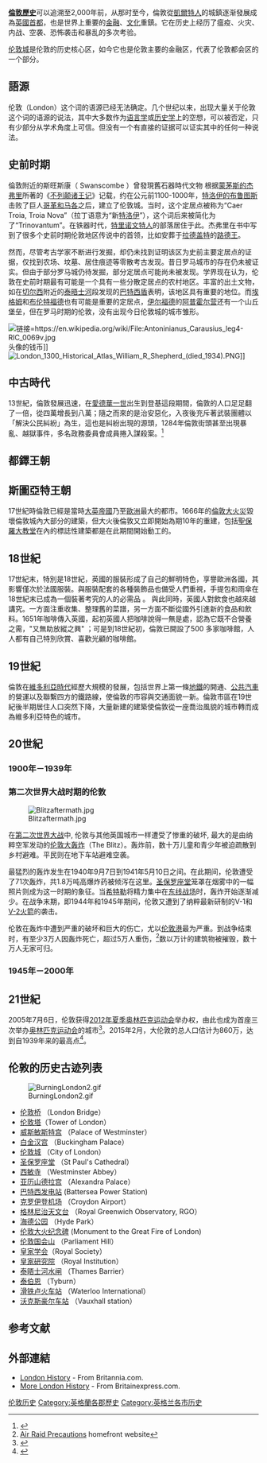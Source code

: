 {{伦敦历史}}
'''[[倫敦|倫敦]][[歷史|歷史]]'''可以追溯至2,000年前，从那时至今，倫敦從[[凱爾特人|凱爾特人]]的城鎮逐渐發展成為[[英國|英國]][[首都|首都]]，也是世界上重要的[[金融|金融]]、[[文化|文化]]重鎮。它在历史上经历了瘟疫、火灾、内战、空袭、恐怖袭击和暴乱的多次考验。

[[倫敦市|伦敦城]]是伦敦的历史核心区，如今它也是伦敦主要的金融区，代表了伦敦都会区的一个部分。

==語源==
伦敦（London）这个词的语源已经无法确定。几个世纪以来，出现大量关于伦敦这个词的语源的说法，其中大多数作为[[语言学|语言学]]或[[历史学|历史学]]上的空想，可以被否定，只有少部分从学术角度上可信。但没有一个有直接的证据可以证实其中的任何一种说法。

==史前时期==
倫敦附近的斯旺斯康（ Swanscombe ）曾發現舊石器時代文物
根据[[蒙茅斯的杰弗里|蒙茅斯的杰弗里]]所著的《[[不列颠诸王记|不列颠诸王记]]》记载，约在公元前1100-1000年，[[特洛伊的布鲁图斯|特洛伊的布鲁图斯]]击败了巨人[[哥革和马各|哥革和马各]]之后，建立了伦敦城。当时，这个定居点被称为“Caer Troia, Troia Nova”（拉丁语意为“新[[特洛伊|特洛伊]]”），这个词后来被简化为了“Trinovantum”。在铁器时代，[[特里诺文特人|特里诺文特人]]的部落居住于此。杰弗里在书中写到了很多个史前时期伦敦地区传说中的首领，比如安葬于[[拉德盖特|拉德盖特]]的[[路德王|路德王]]。

然而，尽管考古学家不断进行发掘，却仍未找到证明该区为史前主要定居点的证据，仅找到农场、坟墓、居住痕迹等零散考古发现。昔日罗马城市的存在仍未被证实。但由于部分罗马城仍待发掘，部分定居点可能尚未被发现。学界现在认为，伦敦在史前时期最有可能是一个具有一些分散定居点的农村地区。丰富的出土文物，如在[[切尔西|切尔西]]附近的[[泰晤士河|泰晤士河]]段发现的[[巴特西盾|巴特西盾]]表明，该地区具有重要的地位。而[[埃格姆|埃格姆]]和[[賓福特|布伦特福德]]也有可能是重要的定居点，[[伊尔福德|伊尔福德]]的[[阿普霍尔营|阿普霍尔营]]还有一个山丘堡垒，但在罗马时期的伦敦，没有出现今日伦敦城的城市雏形。

[[File:Antoninianus_Carausius_leg4-RIC_0069v.jpg|链接=https://en.wikipedia.org/wiki/File:Antoninianus_Carausius_leg4-RIC_0069v.jpg]]头像的钱币]]
[[File:London_1300_Historical_Atlas_William_R_Shepherd_(died_1934).PNG|thumb]]]]

==中古時代==
13世紀，倫敦發展迅速，在[[愛德華一世|愛德華一世]]出生到登基這段期間，倫敦的人口足足翻了一倍，從四萬增長到八萬；隨之而來的是治安惡化，入夜後充斥著武裝團體以「解決公民糾紛」為生，這也是糾紛出現的源頭，1284年倫敦街頭甚至出現暴亂、越獄事件，多名政務委員會成員捲入謀殺案。<ref> {{Cite book | author = Marc Morris著、李若曦譯 | title = 愛德華一世 | location = 北京 | publisher = 中信 | date = 2018年10月 | pages = 234 | ISBN = 978-7-5086-9129-9 | accessdate = 2020年7月20日 | language = 中文 }} </ref>

==都鐸王朝==

==斯圖亞特王朝==
17世紀時倫敦已經是當時[[大英帝國|大英帝國]]乃至[[歐洲|歐洲]]最大的都市。1666年的[[伦敦大火|倫敦大火災]]毀壞倫敦城內大部分的建築，但大火後倫敦又立即開始為期10年的重建，包括[[聖保羅大教堂|聖保羅大教堂]]在內的標誌性建築都是在此期間開始動工的。

==18世紀==
17世紀末，特別是18世紀，英國的服裝形成了自己的鮮明特色，享譽歐洲各國，其影響僅次於法國服裝。與服裝配套的各種裝飾品也備受人們重視，手提包和雨傘在18世紀末已成為一個裝著考究的人的必需品 。
與此同時，英國人對飲食也越來越講究。一方面注重收集、整理舊的菜譜，另一方面不斷從國外引進新的食品和飲料。1651年咖啡傳入英國，起初英國人把咖啡說得一無是處，認為它既不合營養之需，"又無助放縱之興" ；可是到18世紀初，倫敦已開設了500 多家咖啡館，人人都有自己特別欣賞、喜歡光顧的咖啡館。

==19世紀==

倫敦在[[維多利亞時代|維多利亞時代]]經歷大規模的發展，包括世界上第一條[[地鐵|地鐵]]的開通、[[公共汽車|公共汽車]]的營運以及聯繫四方的鐵路線，使倫敦的市容與交通面貌一新。倫敦市區在19世紀後半期居住人口突然下降，大量新建的建築使倫敦從一座喬治風貌的城市轉而成為維多利亞特色的城市。

==20世紀==

===1900年－1939年===

===第二次世界大战时期的伦敦===
{{main|伦敦大轰炸}}

[[Image:Blitzaftermath.jpg|thumb]]

在[[第二次世界大战|第二次世界大战]]中, 伦敦与其他英国城市一样遭受了惨重的破坏, 最大的是由纳粹空军发动的[[伦敦大轰炸|伦敦大轰炸]]（The Blitz）。轰炸前，数十万儿童和青少年被迫疏散到乡村避难。平民则在地下车站避难空袭。

最猛烈的轰炸发生在1940年9月7日到1941年5月10日之间。在此期间，伦敦遭受了71次轰炸，共1.8万吨高爆炸药被倾泻在这里。[[圣保罗座堂|圣保罗座堂]]笼罩在烟雾中的一幅照片则成为这一时期的象征。当[[希特勒|希特勒]]将精力集中在[[苏德战争|东线战场]]时，轰炸开始逐渐减少。在战争末期，即1944年和1945年期间，伦敦又遭到了纳粹最新研制的V-1和[[V-2火箭|V-2火箭]]的袭击。

伦敦在轰炸中遭到严重的破坏和巨大的伤亡，尤以[[倫敦港|伦敦港]]最为严重。到战争结束时，有至少3万人因轰炸死亡，超过5万人重伤，<ref>[http://myweb.tiscali.co.uk/homefront/arp/arp4.html Air Raid Precautions] {{Wayback|url=http://myweb.tiscali.co.uk/homefront/arp/arp4.html |date=20080504053219 }} homefront website</ref>数以万计的建筑物被摧毁，数十万人无家可归。

===1945年－2000年===

==21世紀==
2005年7月6日，伦敦获得[[2012年夏季奥林匹克运动会|2012年夏季奥林匹克运动会]]举办权，由此也成为首座三次举办[[奥林匹克运动会|奥林匹克运动会]]的城市<ref>{{cite news |url= http://news.bbc.co.uk/sport2/hi/front_page/4655555.stm |title= London beats Paris to 2012 Games |publisher= BBC Sport |date= 2005-07-06 |accessdate= 2012-09-28 |archive-date= 2007-02-13 |archive-url= https://web.archive.org/web/20070213094506/http://news.bbc.co.uk/sport2/hi/front_page/4655555.stm |dead-url= no }}</ref>。2015年2月，大伦敦的总人口估计为860万，达到自1939年来的最高点<ref>{{Cite web|title = London's population hits 8.6m record high|url = http://www.bbc.co.uk/news/uk-england-london-31082941|website = BBC News|accessdate = 2015-05-21|archive-date = 2020-12-01|archive-url = https://web.archive.org/web/20201201211559/https://www.bbc.co.uk/news/uk-england-london-31082941|dead-url = no}}</ref>。

==伦敦的历史古迹列表==
[[Image:BurningLondon2.gif|right]]
* [[伦敦桥|伦敦桥]] （London Bridge）
* [[伦敦塔|伦敦塔]]（Tower of London）
* [[威斯敏斯特宫|威斯敏斯特宫]] （Palace of Westminster）
* [[白金汉宫|白金汉宫]] （Buckingham Palace）
* [[伦敦市|伦敦城]] （City of London）
* [[圣保罗座堂|圣保罗座堂]] （St Paul's Cathedral）
* [[西敏寺|西敏寺]] （Westminster Abbey）
* [[亞歷山德拉宮|亚历山德拉宫]] （Alexandra Palace）
* [[巴特西发电站|巴特西发电站]] (Battersea Power Station)
* [[克罗伊登机场|克罗伊登机场]] （Croydon Airport）
* [[格林尼治天文台|格林尼治天文台]] （Royal Greenwich Observatory, RGO）
* [[海德公园|海德公园]] （Hyde Park）
* [[伦敦大火纪念碑|伦敦大火纪念碑]] (Monument to the Great Fire of London) 
* [[伦敦国会山|伦敦国会山]] （Parliament Hill）
* [[皇家学会|皇家学会]]（Royal Society）
* [[皇家研究院|皇家研究院]] （Royal Institution）
* [[泰晤士河防洪閘|泰晤士河水闸]] （Thames Barrier）
* [[泰伯恩|泰伯恩]] （Tyburn）
* [[滑铁卢火车站|滑铁卢火车站]] （Waterloo International）
* [[沃克斯霍爾站|沃克斯豪尔车站]] （Vauxhall station）

==参考文献==
<references/>

==外部連結==
*[https://web.archive.org/web/20101213155802/http://britannia.com/history/londonhistory/ London History] - From Britannia.com.
*[http://www.britainexpress.com/London/history-of-london.htm More London History] {{Wayback|url=http://www.britainexpress.com/London/history-of-london.htm |date=20201022215207 }} - From Britainexpress.com.

[[Category:伦敦历史|]]
[[Category:英格蘭各郡歷史|Category:英格蘭各郡歷史]]
[[Category:英格兰各市历史|Category:英格兰各市历史]]